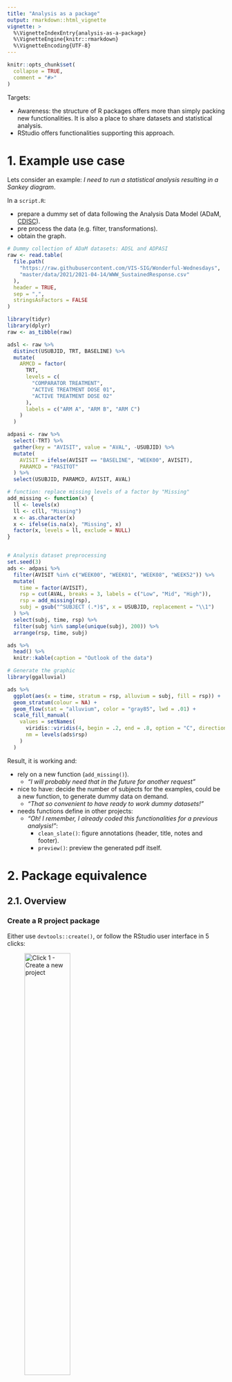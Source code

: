 ```yaml
---
title: "Analysis as a package"
output: rmarkdown::html_vignette
vignette: >
  %\VignetteIndexEntry{analysis-as-a-package}
  %\VignetteEngine{knitr::rmarkdown}
  %\VignetteEncoding{UTF-8}
---
```


```r
knitr::opts_chunk$set(
  collapse = TRUE,
  comment = "#>"
)
```

Targets:

- Awareness: the structure of R packages offers more than simply packing new
  functionalities. It is also a place to share datasets and statistical
  analysis.
- RStudio offers functionalities supporting this approach.


1. Example use case
===================

Lets consider an example:
_I need to run a statistical analysis resulting in a Sankey diagram_.


In a `script.R`:

- prepare a dummy set of data following the Analysis Data Model
  (ADaM, [CDISC](https://www.cdisc.org/standards/foundational/adam)).
- pre process the data (e.g. filter, transformations).
- obtain the graph.

```r
# Dummy collection of ADaM datasets: ADSL and ADPASI
raw <- read.table(
  file.path(
    "https://raw.githubusercontent.com/VIS-SIG/Wonderful-Wednesdays",
    "master/data/2021/2021-04-14/WWW_SustainedResponse.csv"
  ),
  header = TRUE,
  sep = ",",
  stringsAsFactors = FALSE
)

library(tidyr)
library(dplyr)
raw <- as_tibble(raw)

adsl <- raw %>%
  distinct(USUBJID, TRT, BASELINE) %>%
  mutate(
    ARMCD = factor(
      TRT,
      levels = c(
        "COMPARATOR TREATMENT",
        "ACTIVE TREATMENT DOSE 01",
        "ACTIVE TREATMENT DOSE 02"
      ),
      labels = c("ARM A", "ARM B", "ARM C")
    )
  )

adpasi <- raw %>%
  select(-TRT) %>%
  gather(key = "AVISIT", value = "AVAL", -USUBJID) %>%
  mutate(
    AVISIT = ifelse(AVISIT == "BASELINE", "WEEK00", AVISIT),
    PARAMCD = "PASITOT"
  ) %>%
  select(USUBJID, PARAMCD, AVISIT, AVAL)

# function: replace missing levels of a factor by "Missing"
add_missing <- function(x) {
  ll <- levels(x)
  ll <- c(ll, "Missing")
  x <- as.character(x)
  x <- ifelse(is.na(x), "Missing", x)
  factor(x, levels = ll, exclude = NULL)
}


# Analysis dataset preprocessing
set.seed(3)
ads <- adpasi %>%
  filter(AVISIT %in% c("WEEK00", "WEEK01", "WEEK08", "WEEK52")) %>%
  mutate(
    time = factor(AVISIT),
    rsp = cut(AVAL, breaks = 3, labels = c("Low", "Mid", "High")),
    rsp = add_missing(rsp),
    subj = gsub("^SUBJECT (.*)$", x = USUBJID, replacement = "\\1")
  ) %>%
  select(subj, time, rsp) %>%
  filter(subj %in% sample(unique(subj), 200)) %>%
  arrange(rsp, time, subj)

ads %>%
  head() %>%
  knitr::kable(caption = "Outlook of the data")

# Generate the graphic
library(ggalluvial)

ads %>%
  ggplot(aes(x = time, stratum = rsp, alluvium = subj, fill = rsp)) +
  geom_stratum(colour = NA) +
  geom_flow(stat = "alluvium", color = "gray85", lwd = .01) +
  scale_fill_manual(
    values = setNames(
      viridis::viridis(4, begin = .2, end = .8, option = "C", direction = -1),
      nm = levels(ads$rsp)
    )
  )
```


Result, it is working and:

- rely on a new function (`add_missing()`).
    + _"I will probably need that in the future for another request"_
- nice to have: decide the number of subjects for the examples, could be
  a new function, to generate dummy data on demand.
    + _"That so convenient to have ready to work dummy datasets!"_
- needs functions define in other projects:
    + _"Oh! I remember, I already coded this functionalities for a previous 
    analysis!"_:
      + `clean_slate()`: figure annotations (header, title, notes and footer).
      + `preview()`: preview the generated pdf itself.


# 2. Package equivalence

## 2.1. Overview

### Create a R project package

Either use `devtools::create()`, or follow the RStudio user interface in
5 clicks:

![Click 1 - Create a new project](img/rig_01.png){ width=50% }

---

![Click 2 - in a new directory](img/rig_02.png){ width=50% }

---

![Click 3 - R Package using devtools](img/rig_03.png){ width=50% }

---

![Click 4 - Create project](img/rig_04.png){ width=50% }

---

![~~Click 5~~: already setup](img/rig_05.png){ width=50% }

---


2. Move the script in `inst/`, a rather permissive area of the package.
    + makes sections ot enable show/hide document outline in RStudio interface,
    and make section _knit-able_.
    e.g.

```r    
## ---- settings ----

devtools::load_all()
library(ggalluvial)
library(dplyr)
library(magrittr)
```

3. The folder `R/` contains the documented functions:
    + a new function to create a dummy dataset from Wonderful Wednesday PASI
    example: `adam_ww()`.
    + a new function to add missing data: `add_missing()`, similar to `addNA()`.
    + copy-paste function developed in other project:
        + `preview()`
        + `clean_slate()` family.

The markup system [roxygen2](
https://cran.r-project.org/web/packages/roxygen2/vignettes/roxygen2.html
), helps making a complete documentation.
Example with the function `add_missing()` in `R/add_missing.R`.

```r
#' Factor: NA is "Missing" level
#'
#' Assign the value "Missing" to missing values of a factor. Build as [addNA()].
#'
#' @param x (`factor`)
#' @param missing_lvl (`character`)
#'
#' @export
#' @examples
#'
#' animals <- as.factor(c("cat", "dog", NA))
#' animals
#' add_missing(animals)
#'
add_missing <- function(x, missing_lvl = "Missing") {

  assertthat::assert_that(is.factor(x))

  ll <- levels(x)
  ll <- c(ll, missing_lvl)
  x <- as.character(x)
  x <- ifelse(is.na(x), missing_lvl, x)
  factor(x, levels = ll, exclude = NULL)
}
```


## 2.2. Practically

- Not a drastic change:
    + keep working with `script.R`
    + once a function is identified, write in `R/`.

Frequently asked qestions:

- "_Many files, will not this be complicated to find a file in the future?"_
    + <F2>: Go to function definition.

- "_Many files, should every file be sourced with `source()`_":
    + `devtools::load_all()`: load all the package, all the function becomes
    available similarly to a `library()` call for an installed package.

- "_Many files, how a programmer/reviewer knows where to start?_"
    + `usethis::use_readme_rmd()`, use `knitr::read_chunk(inst/study.R)` to
    screen the script sections, and use empty named r code chunk to
    decide which section to execute in which order.
    + Good because:
        - there are sections needed for development only, but not for the
        program run (e.g. preview) while code-commenting is bad practice.
        - run the program is simple as clicking on the knit button.
        - room for contextual information (e.g. a decision made because
        of an unexpected finding).

# 3 Perspectives:

Standard format comes with standard-support tools:

- `devtools`:
    + `<ctrl>+<shift>+<d>`, equivalent to `devtools::document()`
    updates the function documentation
    (populates the `NAMESPACE` file and `man/` folder).
    + `<ctrl>+<shift>+<e>`, equivalent to `devtools::check()` very a large
    number of standards (e.g. functions are well documented, dependencies are
    well accounted for, examples are working).

![Devtools: look at the build panel](img/rig_06.png){ width=50% }

- `lintr`:
    + helps checking the code is lint-free, clean. Helps in the adoption of
    good practices and standard.

![Lintr: keep-up with code quality](img/rig_07.png){ width=50% }


- `pkgdown`:
    + build an website: the result `README.md` becomes the home page, functions
    are documented in `reference`, vignette added in `articles`.
    + All functions are cross-referenced: the link `adam_ww()`, will bring you
    to the right page.


And much more:

- **data**: contains datasets, possibly along with the preprocessing code.
- templates: complexe templates ins `inst/rmarkdown`.
- `vignettes/`: a place to explain a framework (e.g. the present document).
- `tests/`: place for automated test (e.g. test that the ADSL data
  returned by `adam_ww` is such as `USUBJID` is the unique row identifier).
- Git integration.
